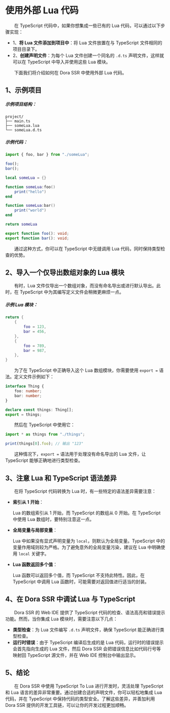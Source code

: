 
# 使用外部 Lua 代码

&emsp;&emsp;在 TypeScript 代码中，如果你想集成一些已有的 Lua 代码，可以通过以下步骤实现：

- 1、**将 Lua 文件添加到项目中**：将 Lua 文件放置在与 TypeScript 文件相同的项目目录下。
- 2、**创建声明文件**：为每个 Lua 文件创建一个同名的 `.d.ts` 声明文件，这样就可以在 TypeScript 中导入并使用这些 Lua 模块。

&emsp;&emsp;下面我们将介绍如何在 Dora SSR 中使用外部 Lua 代码。

## 1、示例项目

##### 示例项目结构：

```text
project/
├── main.ts
├── someLua.lua
└── someLua.d.ts
```

##### 示例代码：

```ts title="main.ts"
import { foo, bar } from "./someLua";

foo();
bar();
```

```lua title="someLua.lua"
local someLua = {}

function someLua:foo()
	print("hello")
end

function someLua:bar()
	print("world")
end

return someLua
```

```ts title="someLua.d.ts"
export function foo(): void;
export function bar(): void;
```

&emsp;&emsp;通过这种方式，你可以在 TypeScript 中无缝调用 Lua 代码，同时保持类型检查的优势。

## 2、导入一个仅导出数组对象的 Lua 模块

&emsp;&emsp;有时，Lua 文件仅导出一个数组对象，而没有命名导出或进行默认导出。此时，在 TypeScript 中为其编写定义文件会稍微更麻烦一点。

##### 示例 Lua 模块：

```lua title="things.lua"
return {
	{
		foo = 123,
		bar = 456,
	},
	{
		foo = 789,
		bar = 987,
	},
}
```

&emsp;&emsp;为了在 TypeScript 中正确导入这个 Lua 数组模块，你需要使用 `export =` 语法。定义文件示例如下：

```ts title="things.d.ts"
interface Thing {
	foo: number;
	bar: number;
}

declare const things: Thing[];
export = things;
```

&emsp;&emsp;然后在 TypeScript 中使用它：

```ts title="main.ts"
import * as things from "./things";

print(things[0].foo); // 输出 "123"
```

&emsp;&emsp;这种情况下，`export =` 语法用于处理没有命名导出的 Lua 文件，让 TypeScript 能够正确地进行类型检查。

## 3、注意 Lua 和 TypeScript 语法差异

&emsp;&emsp;在将 TypeScript 代码转换为 Lua 时，有一些特定的语法差异需要注意：

- **索引从 1 开始**：

	Lua 的数组索引从 1 开始，而 TypeScript 的数组从 0 开始。在 TypeScript 中使用 Lua 数组时，要特别注意这一点。

- **全局变量与局部变量**：

	Lua 中如果没有显式声明变量为 `local`，则默认为全局变量。TypeScript 中的变量作用域则较为严格。为了避免意外的全局变量污染，建议在 Lua 中明确使用 `local` 关键字。

- **Lua 函数返回多个值**：

	Lua 函数可以返回多个值，而 TypeScript 不支持此特性。因此，在 TypeScript 中调用 Lua 函数时，可能需要对返回值进行适当的封装。

## 4、在 Dora SSR 中调试 Lua 与 TypeScript

&emsp;&emsp;Dora SSR 的 Web IDE 提供了 TypeScript 代码的检查、语法高亮和错误提示功能。然而，当你集成 Lua 模块时，需要注意以下几点：

- **类型检查**：为 Lua 文件编写 `.d.ts` 声明文件，确保 TypeScript 能正确进行类型检查。
- **运行时错误**：由于 TypeScript 编译后生成的是 Lua 代码，运行时的错误提示会首先指向生成的 Lua 文件，然后 Dora SSR 会把错误信息比如代码行号等映射回 TypeScript 源文件，并在 Web IDE 控制台中输出显示。

## 5、结论

&emsp;&emsp;在 Dora SSR 中使用 TypeScript To Lua 进行开发时，灵活处理 TypeScript 和 Lua 语言的差异非常重要。通过创建合适的声明文件，你可以轻松地集成 Lua 代码，并在 TypeScript 中保持代码的类型安全。了解这些差异，并善加利用 Dora SSR 提供的开发工具链，可以让你的开发过程更加顺畅。
